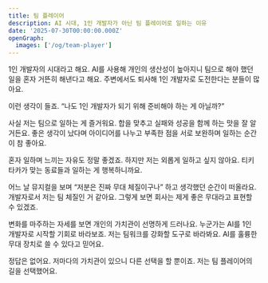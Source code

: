 ```yaml
---
title: 팀 플레이어
description: AI 시대, 1인 개발자가 아닌 팀 플레이어로 일하는 이유
date: '2025-07-30T00:00:00.000Z'
openGraph:
  images: ['/og/team-player']
---
```


1인 개발자의 시대라고 해요. AI를 사용해 개인의 생산성이 높아지니 팀으로 해야 했던 일을 혼자 거뜬히 해낸다고 해요. 주변에서도 퇴사해 1인 개발자로 도전한다는 분들이 많아요. 

이런 생각이 들죠. “나도 1인 개발자가 되기 위해 준비해야 하는 게 아닐까?”

사실 저는 팀으로 일하는 게 즐거워요. 합을 맞추고 실패와 성공을 함께 하는 맛을 잘 알거든요. 좋은 생각이 났다며 아이디어를 나누고 부족한 점을 서로 보완하며 일하는 순간이 참 좋아요.

혼자 일하며 느끼는 자유도 정말 좋겠죠. 하지만 저는 외롭게 일하고 싶지 않아요. 티키타카가 맞는 동료들과 일하는 게 행복하니까요.

어느 날 뮤지컬을 보며 “저분은 진짜 무대 체질이구나” 하고 생각했던 순간이 떠올라요. 개발자로서 저는 팀 체질인 거 같아요. 그렇게 보면 회사는 제게 좋은 무대라고 표현할 수 있겠죠.

변화를 마주하는 자세를 보면 개인의 가치관이 선명하게 드러나요. 누군가는 AI를 1인 개발자로 시작할 기회로 바라보죠. 저는 팀워크를 강화할 도구로 바라봐요. AI를 훌륭한 무대 장치로 쓸 수 있다고 믿어요.

정답은 없어요. 저마다의 가치관이 있으니 다른 선택을 할 뿐이죠. 저는 팀 플레이어의 길을 선택했어요.

